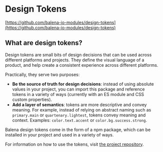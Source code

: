
<Meta title="Foundations / Design Tokens / Introduction" />

# Design Tokens

[https://github.com/balena-io-modules/design-tokens](https://github.com/balena-io-modules/design-tokens)

## What are design tokens?

Design tokens are small bits of design decisions that can be used across different platforms and projects. They define the visual language of a product, and help create a consistent experience across different platforms.

Practically, they serve two purposes:
* **Be the source of truth for design decisions**: instead of using absolute values in your project, you can import this package and reference tokens in a variety of ways (currently with an ES module and CSS custom properties).
* **Add a layer of semantics**: tokens are more descriptive and convey meaning. For example, instead of relying on abstract naming such as `primary.main` or `quartenary.lightest`, tokens convey meaning and context. Examples: `color.text.accent` or `color.bg.success.strong`.

Balena design tokens come in the form of a npm package, which can be installed in your project and used in a variety of ways.

For information on how to use the tokens, visit [the project repository](https://github.com/balena-io-modules/design-tokens).

